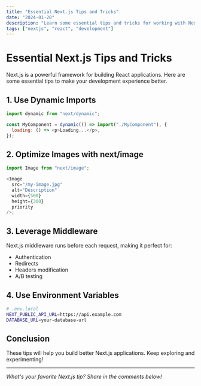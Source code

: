 ```yaml
---
title: "Essential Next.js Tips and Tricks"
date: "2024-01-20"
description: "Learn some essential tips and tricks for working with Next.js"
tags: ["nextjs", "react", "development"]
---
```


# Essential Next.js Tips and Tricks

Next.js is a powerful framework for building React applications. Here are some essential tips to make your development experience better.

## 1. Use Dynamic Imports

```javascript
import dynamic from "next/dynamic";

const MyComponent = dynamic(() => import("./MyComponent"), {
  loading: () => <p>Loading...</p>,
});
```

## 2. Optimize Images with next/image

```javascript
import Image from "next/image";

<Image
  src="/my-image.jpg"
  alt="Description"
  width={500}
  height={300}
  priority
/>;
```

## 3. Leverage Middleware

Next.js middleware runs before each request, making it perfect for:

- Authentication
- Redirects
- Headers modification
- A/B testing

## 4. Use Environment Variables

```bash
# .env.local
NEXT_PUBLIC_API_URL=https://api.example.com
DATABASE_URL=your-database-url
```

## Conclusion

These tips will help you build better Next.js applications. Keep exploring and experimenting!

---

_What's your favorite Next.js tip? Share in the comments below!_
